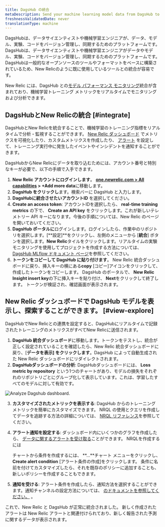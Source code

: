 ```yaml
---
title: DagsHub の統合
metaDescription: Send your machine learning model data from DagsHub to New Relic to understand your model's performance.
freshnessValidatedDate: never
translationType: machine
---
```



DagsHubは、データサイエンティストや機械学習エンジニアが、データ、モデル、実験、コードをバージョン管理し、同期するためのプラットフォームです。DagsHubは、データサイエンティストや機械学習エンジニアがデータやモデル、実験、コードをバージョン管理し、同期するためのプラットフォームです。DagsHubは一般的なオープンソースのツールやフォーマットをベースに構築されているため、New Relicのように既に使用しているツールとの統合が容易です。

New Relic には、DagsHub との[モデル パフォーマンス モニタリング](/docs/alerts-applied-intelligence/mlops/get-started/intro-mlops/)統合が含まれており、機械学習トレーニング メトリックをリアルタイムでモニタリングおよび分析できます。

## DagsHubとNew Relicの統合 [#integrate]

DagsHubとNew Relicを統合することで、機械学習のトレーニング指標をリアルタイムで分析・監視することができます。 [New Relic ダッシュボード](/docs/query-your-data/explore-query-data/dashboards/introduction-dashboards/) でメトリクスを可視化したり、カスタムメトリクスを作成したり、 [アラート](/docs/alerts-applied-intelligence/new-relic-alerts/learn-alerts/introduction-alerts/) を設定して、トレーニング実行中に発生したイベントやインシデントを通知することができます。

DagsHubからNew Relicにデータを取り込むためには、アカウント番号と特別なキーが必要で、以下の手順で入手できます。

1. **New Relic アカウントにログインします**。 **[one.newrelic.com > All capabilities](https://one.newrelic.com/all-capabilities) > +Add more data**に移動します。
2. **DagsHub をクリックし**ます。検索バーに DagsHub と入力します。
3. **DagsHubに統合させたいアカウントID** を選択してください。
4. **Create an access token**: アカウントIDを選択したら、 **real-time training metrics** の下で、 **Create an API key** をクリックします。これが新しいテレメトリー API キーになります。今後の手順については、New Relic のページを開いておいてください。
5. **DagsHub ポータルに**ログインします。ログインしたら、作業中のリポジトリを選択します。\[**設定]**をクリックし、左側のメニューから \[**統合**] ボタンを選択します。**New Relic**タイルをクリックします。リアルタイムの実験モニタリングを使用してプロジェクトを作成する方法については、 [DagsHub MLflow ドキュメント ページ](https://dagshub.com/docs/integration_guide/mlflow_tracking/)を参照してください。
6. **トークンをコピーして DagsHub に貼り付けます**。 New Relic 統合ダッシュボードに戻り、挿入キーの横にある**copy** \[コピー]アイコンをクリックして、作成したトークンをコピーします。 DagsHub のポータルで、 **New Relic Insight insert key**の下に挿入キーを貼り付け、 **Next**をクリックして終了します。 トークンが検証され、確認画面が表示されます。

<InstallFeedback/>

## New Relic ダッシュボードで DagsHub モデルを表示し、探索することができます。 [#view-explore]

DagsHubでNew Relicとの連携を設定すると、DagsHubにリアルタイムで記録されたトレーニングのメトリクスがすべてNew Relicに送信されます。

1. **DagsHub 統合ダッシュボード**に移動します。トークンをテストし、統合が正しく設定されていることを確認したら、New Relic 統合ダッシュボードに戻り、\[**データを表示] をクリックします**。DagsHub によって自動生成された New Relic ダッシュボードにリダイレクトされます。
2. **DagsHubダッシュボードの分析**: DagsHubダッシュボードには、 **Loss metric by repository** という1つのチャートがあり、モデルの損失をそれぞれのリポジトリごとにグループ化して表示しています。これは、学習したすべてのモデルに対して有効です。

<img
  title="Analyze Dagshub dashboard"
  alt="Analyze Dagshub dashboard."
  src={modelperformancemonitoringDasgshubDashboard}
/>

3. **カスタマイズされたメトリックを表示する**: DagsHub からのトレーニング メトリックを簡単にカスタマイズできます。 NRQL の使用とクエリを作成してデータを追跡する方法の詳細については、 [NRQL リファレンス](/docs/query-your-data/nrql-new-relic-query-language/get-started/nrql-syntax-clauses-functions/)を参照してください。

4. **アラート通知を設定する**: ダッシュボード内にいくつかのグラフを作成したら、 [データに関するアラートを受け取る](/docs/alerts-applied-intelligence/new-relic-alerts/alert-policies/create-edit-or-find-alert-policy/)ことができます。 NRQLを作成するには

   <InlinePopover type="alerts"/>

   チャートから条件を作成するには、 **...**チャート メニューをクリックし、 **Create alert condition** \[アラート条件の作成]をクリックします。 条件に名前を付けてカスタマイズしたら、それを既存のポリシーに追加することも、新しいポリシーを作成することもできます。

5. **通知を受ける**: アラート条件を作成したら、通知方法を選択することができます。通知チャンネルの設定方法については、 [のドキュメントを参照してください。](/docs/alerts-applied-intelligence/new-relic-alerts/alert-notifications/notification-channels-control-where-send-alerts/) 。

これで、New Relic と DagsHub が正常に統合されました。 新しく作成されたアラートは New Relic アラートと関連付けられており、新しく報告された予測に関するデータが表示されます。